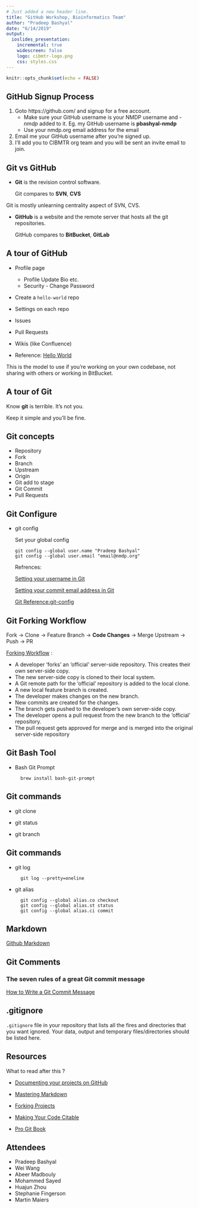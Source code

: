 ```yaml
---
# Just added a new header line.
title: "GitHub Workshop, Bioinformatics Team"
author: "Pradeep Bashyal"
date: "6/14/2019"
output:
  ioslides_presentation:
    incremental: true
    widescreen: false
    logo: cibmtr-logo.png
    css: styles.css
---
```


```r
knitr::opts_chunk$set(echo = FALSE)
```

## GitHub Signup Process {#github-signup-process .emphasized}

1. Goto https://github.com/ and signup for a free account.
	- Make sure your GitHub username is your NMDP username and *-nmdp* added to it. Eg. my GitHub username is **pbashyal-nmdp**
	- Use your nmdp.org email address for the email
2. Email me your GitHub username after you're signed up.
3. I'll add you to CIBMTR org team and you will be sent an invite email to join.

## Git vs GitHub

- **Git** is the revision control software.

  Git compares to **SVN**, **CVS**

<div class="notes">
  Git is mostly unlearning centrality aspect of SVN, CVS.
</div>

- **GitHub** is a website and the remote server that hosts all the git repositories.

  GitHub compares to **BitBucket**, **GitLab**

## A tour of GitHub

- Profile page
  - Profile Update Bio etc.
  - Security - Change Password

- Create a `hello-world` repo

- Settings on each repo

- Issues

- Pull Requests

- Wikis (like Confluence)

- Reference: [Hello World](https://guides.github.com/activities/hello-world/)

<div class="notes">
  This is the model to use if you're working on your own codebase, not sharing with others or working in BitBucket.
</div>

## A tour of Git

Know **git** is terrible. It's not you.

Keep it simple and you'll be fine.

## Git concepts

- Repository
- Fork
- Branch
- Upstream
- Origin
- Git add to stage
- Git Commit
- Pull Requests

## Git Configure

- git config

  Set your global config
  ```
  git config --global user.name "Pradeep Bashyal"
  git config --global user.email "email@nmdp.org"
  ```

  Refrences:

  [Setting your username in Git](https://help.github.com/en/articles/setting-your-username-in-git)

  [Setting your commit email address in Git](https://help.github.com/en/articles/setting-your-commit-email-address-in-git)

  [Git Reference:git-config](https://git-scm.com/docs/git-config)


## Git Forking Workflow {#forking-workflow}

Fork -> Clone -> Feature Branch -> **Code Changes** -> Merge Upstream -> Push -> PR

[Forking Workflow](https://www.atlassian.com/git/tutorials/comparing-workflows/forking-workflow) :

- A developer 'forks' an 'official' server-side repository. This creates their own server-side copy.
- The new server-side copy is cloned to their local system.
- A Git remote path for the 'official' repository is added to the local clone.
- A new local feature branch is created.
- The developer makes changes on the new branch.
- New commits are created for the changes.
- The branch gets pushed to the developer's own server-side copy.
- The developer opens a pull request from the new branch to the 'official' repository.
- The pull request gets approved for merge and is merged into the original server-side repository

## Git Bash Tool

- Bash Git Prompt

  ```
    brew install bash-git-prompt
  ```

## Git commands

- git clone

- git status

- git branch

## Git commands

- git log
  ```
    git log --pretty=oneline
  ```

- git alias
  ```
    git config --global alias.co checkout
    git config --global alias.st status
    git config --global alias.ci commit
  ```

## Markdown

[Github Markdown](https://guides.github.com/features/mastering-markdown/)


## Git Comments

### The seven rules of a great Git commit message
[How to Write a Git Commit Message](https://chris.beams.io/posts/git-commit/#seven-rules)

## .gitignore

`.gitignore` file in your repository that lists all the fires and directories that you want ignored. Your data, output and temporary files/directories should be listed here.

## Resources

What to read after this ?

- [Documenting your projects on GitHub](https://guides.github.com/features/wikis/)

- [Mastering Markdown](https://guides.github.com/features/mastering-markdown/)

- [Forking Projects](https://guides.github.com/activities/forking/)

- [Making Your Code Citable](https://guides.github.com/activities/citable-code/)

- [Pro Git Book](https://git-scm.com/book)

## Attendees
- Pradeep Bashyal
- Wei Wang
- Abeer Madbouly
- Mohammed Sayed
- Huajun Zhou
- Stephanie Fingerson
- Martin Maiers
